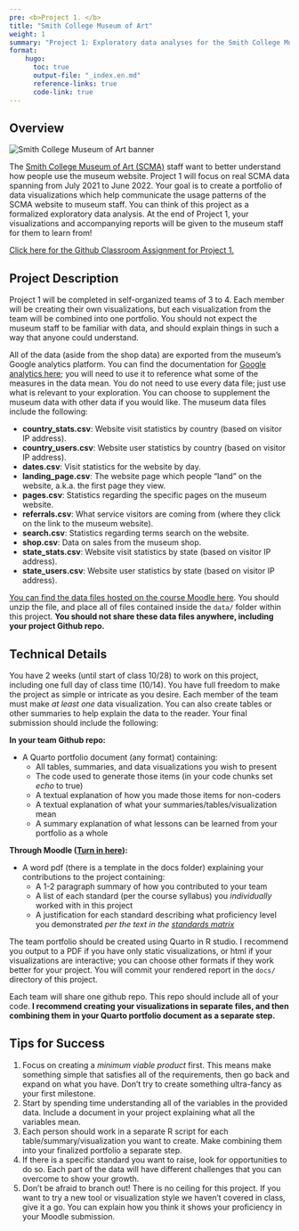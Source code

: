 ```yaml
---
pre: <b>Project 1. </b>
title: "Smith College Museum of Art"
weight: 1
summary: "Project 1: Exploratory data analyses for the Smith College Museum of Art."
format:
    hugo:
      toc: true
      output-file: "_index.en.md"
      reference-links: true
      code-link: true
---
```


## Overview

![](img/scma.png "Smith College Museum of Art banner")

The [Smith College Museum of Art (SCMA)](https://scma.smith.edu/) staff want to better understand how people use the museum website. Project 1 will focus on real SCMA data spanning from July 2021 to June 2022. Your goal is to create a portfolio of data visualizations which help communicate the usage patterns of the SCMA website to museum staff. You can think of this project as a formalized exploratory data analysis. At the end of Project 1, your visualizations and accompanying reports will be given to the museum staff for them to learn from!

[Click here for the Github Classroom Assignment for Project 1.](https://moodle.smith.edu/mod/url/view.php?id=955112)

## Project Description

Project 1 will be completed in self-organized teams of 3 to 4. Each member will be creating their own visualizations, but each visualization from the team will be combined into one portfolio. You should not expect the museum staff to be familiar with data, and should explain things in such a way that anyone could understand.

All of the data (aside from the shop data) are exported from the museum’s Google analytics platform. You can find the documentation for [Google analytics here](https://support.google.com/analytics); you will need to use it to reference what some of the measures in the data mean. You do not need to use every data file; just use what is relevant to your exploration. You can choose to supplement the museum data with other data if you would like. The museum data files include the following:

* **country_stats.csv**: Website visit statistics by country (based on visitor IP address).
* **country_users.csv**: Website user statistics by country (based on visitor IP address).
* **dates.csv**: Visit statistics for the website by day.
* **landing_page.csv**: The website page which people “land” on the website, a.k.a. the first page they view.
* **pages.csv**: Statistics regarding the specific pages on the museum website.
* **referrals.csv**: What service visitors are coming from (where they click on the link to the museum website). 
* **search.csv**: Statistics regarding terms search on the website.
* **shop.csv**: Data on sales from the museum shop. 
* **state_stats.csv**: Website visit statistics by state (based on visitor IP address).
* **state_users.csv**: Website user statistics by state (based on visitor IP address).

[You can find the data files hosted on the course Moodle here](https://moodle.smith.edu/mod/resource/view.php?id=954407). You should unzip the file, and place all of files contained inside the `data/` folder within this project. **You should not share these data files anywhere, including your project Github repo.**

## Technical Details

You have 2 weeks (until start of class 10/28) to work on this project, including one full day of class time (10/14). You have full freedom to make the project as simple or intricate as you desire. Each member of the team must make *at least one* data visualization. You can also create tables or other summaries to help explain the data to the reader. Your final submission should include the following:

**In your team Github repo:**

* A Quarto portfolio document (any format) containing:
  + All tables, summaries, and data visualizations you wish to present
  + The code used to generate those items (in your code chunks set *echo* to true)
  + A textual explanation of how you made those items for non-coders
  + A textual explanation of what your summaries/tables/visualization mean
  + A summary explanation of what lessons can be learned from your portfolio as a whole

**Through Moodle ([Turn in here](https://moodle.smith.edu/mod/assign/view.php?id=955241)):**

* A word pdf (there is a template in the docs folder) explaining your contributions to the project containing:
  + A 1-2 paragraph summary of how you contributed to your team
  + A list of each standard (per the course syllabus) you *individually* worked with in this project
  + A justification for each standard describing what proficiency level you demonstrated *per the text in the [standards matrix](https://intro-to-data-science-template.github.io/intro_to_data_science_reader/syllabus/#standards)* 

The team portfolio should be created using Quarto in R studio. I recommend you output to a PDF if you have only static visualizations, or html if your visualizations are interactive; you can choose other formats if they work better for your project. You will commit your rendered report in the `docs/` directory of this project.

Each team will share one github repo. This repo should include all of your code. **I recommend creating your visualizations in separate files, and then combining them in your Quarto portfolio document as a separate step.**

## Tips for Success

1. Focus on creating a *minimum viable product* first. This means make something simple that satisfies all of the requirements, then go back and expand on what you have. Don't try to create something ultra-fancy as your first milestone.
2. Start by spending time understanding all of the variables in the provided data. Include a document in your project explaining what all the variables mean.
3. Each person should work in a separate R script for each table/summary/visualization you want to create. Make combining them into your finalized portfolio a separate step.
4. If there is a specific standard you want to raise, look for opportunities to do so. Each part of the data will have different challenges that you can overcome to show your growth.
5. Don't be afraid to branch out! There is no ceiling for this project. If you want to try a new tool or visualization style we haven't covered in class, give it a go. You can explain how you think it shows your proficiency in your Moodle submission. 

